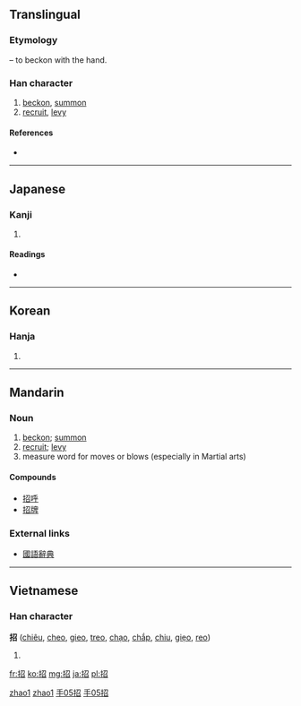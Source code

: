 {{zh-hanzi|{{zh-lookup|招}}}}
==Translingual==
{{stroke order|strokes=8}}

===Etymology===
{{Han compound|手|alt1=扌|t1=hand|召|ls=psc|c1=s|c2=p}} – to beckon with the hand.

===Han character===
{{Han char|rn=64|rad=手|as=05|sn=8|four=5706<sub>2</sub>|canj=手尸竹口 (QSHR)}}

# [[beckon]], [[summon]]
# [[recruit]], [[levy]]

====References====
* {{Han ref|kx=0427.010|dkj=11968|dj=0775.050|hdz=31860.070|uh=62DB|ud=25307|bh=A9DB|bd=43483}}

----

==Japanese==

===Kanji===
{{ja-kanji|grade=5|rs=手05}}

# {{defn|lang=ja|sort=手05}}

====Readings====
* {{ja-readings|on=[[しょう]] (shō), [[きょう]] (kyō)|kun=[[まねく]] (maneku), [[まねき]] (maneki)}}

----

==Korean==

===Hanja===
{{ko-hanja|hangeul=[[초]], [[교]]|eumhun=|rv=cho, gyo|mr=ch'o, kyo|y=cho, kyo}}

# {{defn|lang=ko|sort=手05}}

----

==Mandarin==

===Noun===
{{cmn-noun|ts|pin=zhāo|pint=zhao1|rs=手05}}

# [[beckon]]; [[summon]]
# [[recruit]]; [[levy]]
# measure word for moves or blows (especially in Martial arts)

====Compounds====
* [[招呼]]
* [[招牌]]

===External links===
* [http://140.111.34.46/cgi-bin/dict/GetContent.cgi?Database=dict&DocNum=106956&GraphicWord=yes&QueryString=招 國語辭典]

[[Category:zh-cn:Intermediate Mandarin|zhao1]]
[[Category:zh-cn:Martial arts|zhao1]]
[[Category:zh-tw:Intermediate Mandarin|手05招]]
[[Category:zh-tw:Martial arts|手05招]]

----

==Vietnamese==

===Han character===
'''招''' ([[chiêu]], [[cheo]], [[gieo]], [[treo]], [[chạo]], [[chắp]], [[chiu]], [[giẹo]], [[reo]])

# {{defn|lang=vi}}

[[fr:招]]
[[ko:招]]
[[mg:招]]
[[ja:招]]
[[pl:招]]